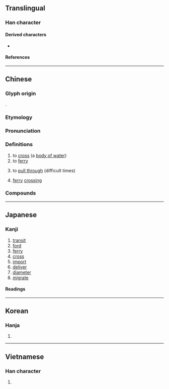 {{also|疲}}
{{character info/new}}
==Translingual==

===Han character===
{{Han char|rn=85|rad=水|as=09|sn=12|four=30147|canj=EITE|ids=⿰氵度}}

====Derived characters====
* {{l|mul|[[𪸁]]}}

====References====
{{Han ref|kx=0634.010|dkj=17765|dj=1040.080|hdz=31683.120|uh=6E21}}

----

==Chinese==
{{zh-forms}}

===Glyph origin===
{{Han etym}}
{{Han compound|水|alt1=氵|t1=water|度|ls=psc|c1=s|c2=p}}.

===Etymology===
{{rfe|zh|derived from phonetic {{zh-l|度}}?}}

===Pronunciation===
{{zh-pron
|m=dù
|ma=y
|m-s=
|c=dou6
|c-t=
|g=
|h=pfs=thu
|j=
|mb=dū
|md=
|mn=tō͘/twv:thō͘
|mn-t=
|w=3du
|x=
|mc=y
|oc=y
|cat=v,n
}}

===Definitions===
{{zh-hanzi}}

# to [[cross]] (a [[body of water]])
# to [[ferry]]
# {{lb|zh|figurative}} to [[pull through]] (difficult times)
# [[ferry]] [[crossing]]

===Compounds===
{{zh-der|一葦渡江|三豕渡河|中元普渡|偷渡|偷渡客|偷渡黃牛|南渡|古渡|官渡|官渡之戰|岡渡拉|引渡|引渡法|強渡|慈航普渡|截頭渡|搶渡|擺渡|擺渡船|普渡|普渡河|普渡眾生|杯渡|東渡|桃花過渡|桃葉渡|橫渡|泥船渡河|津渡|渡假|渡口|渡子|渡水|渡江|渡江楫|渡河|渡河香象|渡海|渡船|渡輪|渡過|渡錢|渡頭|渡頭雲|渡馬船|濟渡|端陽競渡|競渡|絕渡逢舟|虎渡江|讓渡|賈人渡河|超渡|輪渡|過渡|過渡內閣|過渡時期|過渡金屬|遠渡重洋|關渡|香象渡河|渡邊|漲渡湖|大渡|九渡河|陳渡|過渡灣|仙人渡|霧渡河|麻家渡|小渡船|沿渡河|官渡口}}

{{zh-cat|Elementary}}

----

==Japanese==

===Kanji===
{{ja-kanji|grade=c|rs=水09}}

# [[transit]]
# [[ford]]
# [[ferry]]
# [[cross]]
# [[import]]
# [[deliver]]
# [[diameter]]
# [[migrate]]

====Readings====
{{ja-readings
|goon=ど
|kanon=と
|kun=わた-る, わた-す
|nanori=ただ
}}

----

==Korean==

===Hanja===
{{ko-hanja|hangeul=도}}

# {{defn|lang=ko|sort=水09}}

----

==Vietnamese==

===Han character===
{{vi-hantu|rs=水09|[[đò]], [[đác]], [[độ]], [[đạc]]}}

# {{defn|lang=vi|sort=水09}}

{{cln|vi|Han tu}}